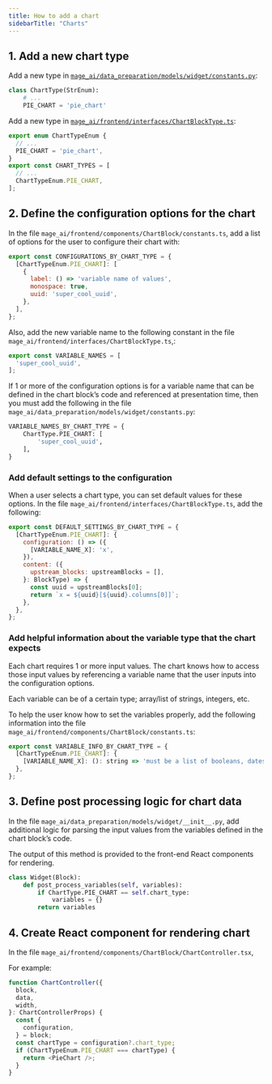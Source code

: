 ```yaml
---
title: How to add a chart
sidebarTitle: "Charts"
---
```


## 1. Add a new chart type

Add a new type in [`mage_ai/data_preparation/models/widget/constants.py`](https://github.com/mage-ai/mage-ai/blob/master/mage_ai/data_preparation/models/widget/constants.py):

```python
class ChartType(StrEnum):
    # ...
    PIE_CHART = 'pie_chart'
```

Add a new type in [`mage_ai/frontend/interfaces/ChartBlockType.ts`](https://github.com/mage-ai/mage-ai/blob/master/mage_ai/frontend/interfaces/ChartBlockType.ts):

```javascript
export enum ChartTypeEnum {
  // ...
  PIE_CHART = 'pie_chart',
}
export const CHART_TYPES = [
  // ...
  ChartTypeEnum.PIE_CHART,
];
```

## 2. Define the configuration options for the chart

In the file `mage_ai/frontend/components/ChartBlock/constants.ts`,
add a list of options for the user to configure their chart with:

```javascript
export const CONFIGURATIONS_BY_CHART_TYPE = {
  [ChartTypeEnum.PIE_CHART]: [
    {
      label: () => 'variable name of values',
      monospace: true,
      uuid: 'super_cool_uuid',
    },
  ],
};
```

Also, add the new variable name to the following constant in the
file `mage_ai/frontend/interfaces/ChartBlockType.ts`,:

```javascript
export const VARIABLE_NAMES = [
  'super_cool_uuid',
];
```

If 1 or more of the configuration options is for a variable name that can be defined in the
chart block’s code and referenced at presentation time, then you must add the following
in the file `mage_ai/data_preparation/models/widget/constants.py`:

```python
VARIABLE_NAMES_BY_CHART_TYPE = {
    ChartType.PIE_CHART: [
        'super_cool_uuid',
    ],
}
```

### Add default settings to the configuration

When a user selects a chart type, you can set default values for these options.
In the file `mage_ai/frontend/interfaces/ChartBlockType.ts`, add the following:

```javascript
export const DEFAULT_SETTINGS_BY_CHART_TYPE = {
  [ChartTypeEnum.PIE_CHART]: {
    configuration: () => ({
      [VARIABLE_NAME_X]: 'x',
    }),
    content: ({
      upstream_blocks: upstreamBlocks = [],
    }: BlockType) => {
      const uuid = upstreamBlocks[0];
      return `x = ${uuid}[${uuid}.columns[0]]`;
    },
  },
};
```

### Add helpful information about the variable type that the chart expects

Each chart requires 1 or more input values.
The chart knows how to access those input values by referencing a variable name that the user
inputs into the configuration options.

Each variable can be of a certain type; array/list of strings, integers, etc.

To help the user know how to set the variables properly,
add the following information into the file `mage_ai/frontend/components/ChartBlock/constants.ts`:

```javascript
export const VARIABLE_INFO_BY_CHART_TYPE = {
  [ChartTypeEnum.PIE_CHART]: {
    [VARIABLE_NAME_X]: (): string => 'must be a list of booleans, dates, integers, floats, or strings.',
  },
};
```

## 3. Define post processing logic for chart data

In the file `mage_ai/data_preparation/models/widget/__init__.py`,
add additional logic for parsing the input values from the
variables defined in the chart block’s code.

The output of this method is provided to the front-end React components for rendering.

```python
class Widget(Block):
    def post_process_variables(self, variables):
        if ChartType.PIE_CHART == self.chart_type:
            variables = {}
        return variables
```

## 4. Create React component for rendering chart

In the file `mage_ai/frontend/components/ChartBlock/ChartController.tsx`,

For example:

```javascript
function ChartController({
  block,
  data,
  width,
}: ChartControllerProps) {
  const {
    configuration,
  } = block;
  const chartType = configuration?.chart_type;
  if (ChartTypeEnum.PIE_CHART === chartType) {
    return <PieChart />;
  }
}
```
